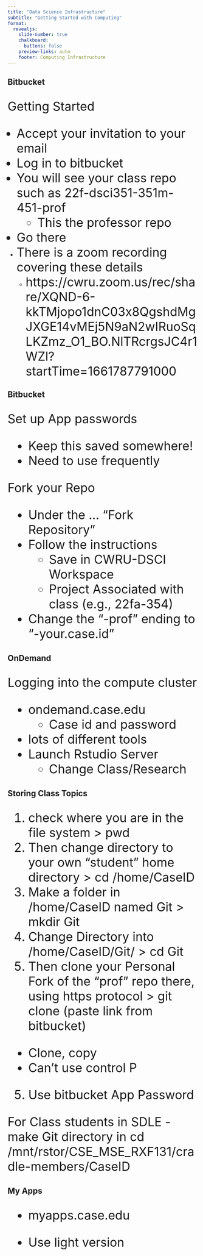 ```yaml
---
title: "Data Science Infrastructure"
subtitle: "Getting Started with Computing"
format:
  revealjs: 
    slide-number: true
    chalkboard: 
      buttons: false
    preview-links: auto
    footer: Computing Infrastructure
---
```


## Bitbucket

<font size="6">

Getting Started

- Accept your invitation to your email
- Log in to bitbucket
- You will see your class repo such as 22f-dsci351-351m-451-prof
  - This the professor repo
- Go there
- There is a zoom recording covering these details
  - https://cwru.zoom.us/rec/share/XQND-6-kkTMjopo1dnC03x8QgshdMgJXGE14vMEj5N9aN2wIRuoSqLKZmz_O1_BO.NlTRcrgsJC4r1WZl?startTime=1661787791000
</font>

## Bitbucket

<font size="6">

Set up App passwords

- Keep this saved somewhere!
- Need to use frequently

Fork your Repo

- Under the ... "Fork Repository"
- Follow the instructions
  - Save in CWRU-DSCI Workspace
  - Project Associated with class (e.g., 22fa-354)
- Change the "-prof" ending to "-your.case.id"

</font>

## OnDemand

<font size="6">

Logging into the compute cluster

- ondemand.case.edu
  - Case id and password
- lots of different tools
- Launch Rstudio Server
  - Change Class/Research

</font>

## Storing Class Topics

<font size="6">

1. check where you are in the file system > pwd
2. Then change directory to your own "student" home directory > cd /home/CaseID
3. Make a folder in /home/CaseID  named Git   > mkdir Git
4. Change Directory into /home/CaseID/Git/  > cd Git
4. Then clone your Personal Fork of the "prof" repo there, using https protocol > git clone (paste link from bitbucket)
  - Clone, copy
  - Can't use control P
5. Use bitbucket App Password

For Class students in SDLE
- make Git directory in cd /mnt/rstor/CSE_MSE_RXF131/cradle-members/CaseID

</font>

## My Apps

<font size="6">

- myapps.case.edu

- Use light version

</font>


  

